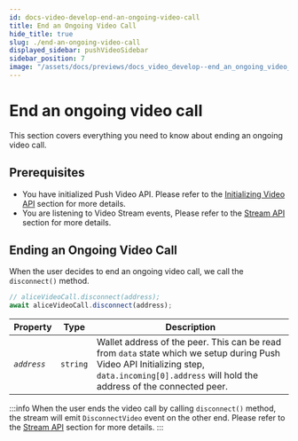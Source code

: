 ```yaml
---
id: docs-video-develop-end-an-ongoing-video-call
title: End an Ongoing Video Call
hide_title: true
slug: ./end-an-ongoing-video-call
displayed_sidebar: pushVideoSidebar
sidebar_position: 7
image: "/assets/docs/previews/docs_video_develop--end_an_ongoing_video_call.png"
---
```


# End an ongoing video call

This section covers everything you need to know about ending an ongoing video call.

<head>
  <title>Ending an Ongoing Video Call | Push Video | Push Documentation</title>
</head>


## Prerequisites

- You have initialized Push Video API. Please refer to the [Initializing Video API](../initializing-video-api) section for more details.
- You are listening to Video Stream events, Please refer to the [Stream API](../stream-video) section for more details.

## Ending an Ongoing Video Call

When the user decides to end an ongoing video call, we call the `disconnect()` method.

```typescript
// aliceVideoCall.disconnect(address);
await aliceVideoCall.disconnect(address);
```

| Property    | Type     | Description                                                                                                                                                                                    |
| ----------- | -------- | ---------------------------------------------------------------------------------------------------------------------------------------------------------------------------------------------- |
| _`address`_ | `string` | Wallet address of the peer. This can be read from `data` state which we setup during Push Video API Initializing step, `data.incoming[0].address` will hold the address of the connected peer. |

:::info
When the user ends the video call by calling `disconnect()` method, the stream will emit `DisconnectVideo` event on the other end. Please refer to the [Stream API](../stream-video) section for more details.
:::
